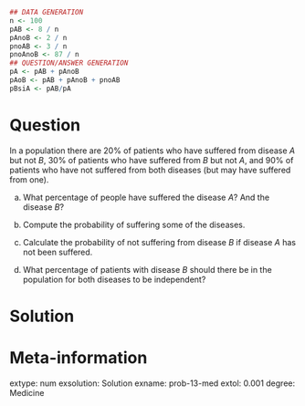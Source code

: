 
```r
## DATA GENERATION
n <- 100
pAB <- 8 / n
pAnoB <- 2 / n
pnoAB <- 3 / n
pnoAnoB <- 87 / n
## QUESTION/ANSWER GENERATION
pA <- pAB + pAnoB
pAoB <- pAB + pAnoB + pnoAB
pBsiA <- pAB/pA
```

Question
========
In a population there are 20% of patients who have suffered from disease $A$ but not $B$, 30% of patients who have suffered from $B$ but not $A$, and 90% of patients who have not suffered from both diseases (but may have suffered from one).

a. What percentage of people have suffered the disease $A$? And the disease $B$?

a. Compute the probability of suffering some of the diseases.

a. Calculate the probability of not suffering from disease $B$ if disease $A$ has not been suffered.

a. What percentage of patients with disease $B$ should there be in the population for both diseases to be independent?

Solution
========

Meta-information 
================
extype: num
exsolution: Solution
exname: prob-13-med
extol: 0.001
degree: Medicine
 
